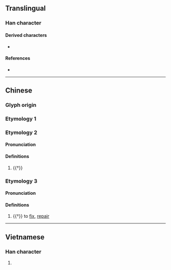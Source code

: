 {{character info/new}}
==Translingual==

===Han character===
{{Han char|rn=64|rad=手|as=12|sn=15|four=51046|canj=QMWJ|ids=⿰扌覃}}

====Derived characters====
* {{l|mul|𤁡}}

====References====
* {{Han ref|kx=0455.080|dkj=12724|dj=0804.140|hdz=31954.100|uh=64A2|ud=25762|bh=BCC2|bd=48322}}

----

==Chinese==
{{zh-forms}}
{{attention|zh|Module:zh/data/och-pron-ZS/撢 - No.12351 (Migrate to och-pron-ZS/撣)}}

===Glyph origin===
{{Han etym}}

===Etymology 1===
{{zh-see|撣|v}}

===Etymology 2===

====Pronunciation====
{{zh-pron
|m=tàn,dàn
|c=taam2,taam3
|mc=2+3
|oc=1+2
|ma=
|cat=
}}

====Definitions====
{{zh-hanzi}}

# {{†}} {{alt form|zh|探}}

===Etymology 3===

====Pronunciation====
{{zh-pron
|m=xín
|c=
|mc=1
|oc=3
|ma=
|cat=
}}

====Definitions====
{{zh-hanzi}}

# {{†}} to [[fix]], [[repair]]

----

==Vietnamese==

===Han character===
{{vi-hantu|rs=手12|hanviet=đùm}}

# {{rfdef|vi|sort=手12}}